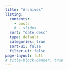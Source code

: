```yaml
---
title: "Archives"
listing:
  contents: 
    - posts
    # - slides
  sort: "date desc"
  type: default
  categories: true
  sort-ui: false
  filter-ui: false
page-layout: full
# title-block-banner: true
---
```

